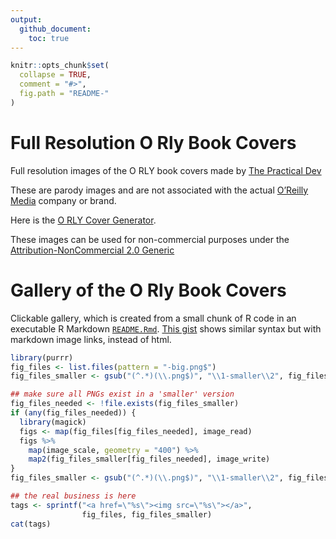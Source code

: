 ```yaml
---
output:
  github_document:
    toc: true
---
```


<!-- README.md is generated from README.Rmd. Please edit that file -->

```r
knitr::opts_chunk$set(
  collapse = TRUE,
  comment = "#>",
  fig.path = "README-"
)
```

# Full Resolution O Rly Book Covers
Full resolution images of the O RLY book covers made by [The Practical Dev](http://twitter.com/thepracticaldev)

These are parody images and are not associated with the actual [O'Reilly Media](http://www.oreilly.com/) company or brand.

Here is the [O RLY Cover Generator](http://dev.to/rly).

These images can be used for non-commercial purposes under the [Attribution-NonCommercial 2.0 Generic](https://creativecommons.org/licenses/by-nc/2.0/)

# Gallery of the O Rly Book Covers

Clickable gallery, which is created from a small chunk of R code in an executable R Markdown [`README.Rmd`](README.Rmd). [This gist](https://gist.github.com/jennybc/0239f65633e09df7e5f4) shows similar syntax but with markdown image links, instead of html.

```r
library(purrr)
fig_files <- list.files(pattern = "-big.png$")
fig_files_smaller <- gsub("(^.*)(\\.png$)", "\\1-smaller\\2", fig_files)

## make sure all PNGs exist in a 'smaller' version
fig_files_needed <- !file.exists(fig_files_smaller)
if (any(fig_files_needed)) {
  library(magick)
  figs <- map(fig_files[fig_files_needed], image_read)
  figs %>% 
    map(image_scale, geometry = "400") %>% 
    map2(fig_files_smaller[fig_files_needed], image_write)
}
fig_files_smaller <- gsub("(^.*)(\\.png$)", "\\1-smaller\\2", fig_files)  
```

```r
## the real business is here
tags <- sprintf("<a href=\"%s\"><img src=\"%s\"></a>",
                fig_files, fig_files_smaller)
cat(tags)
```

